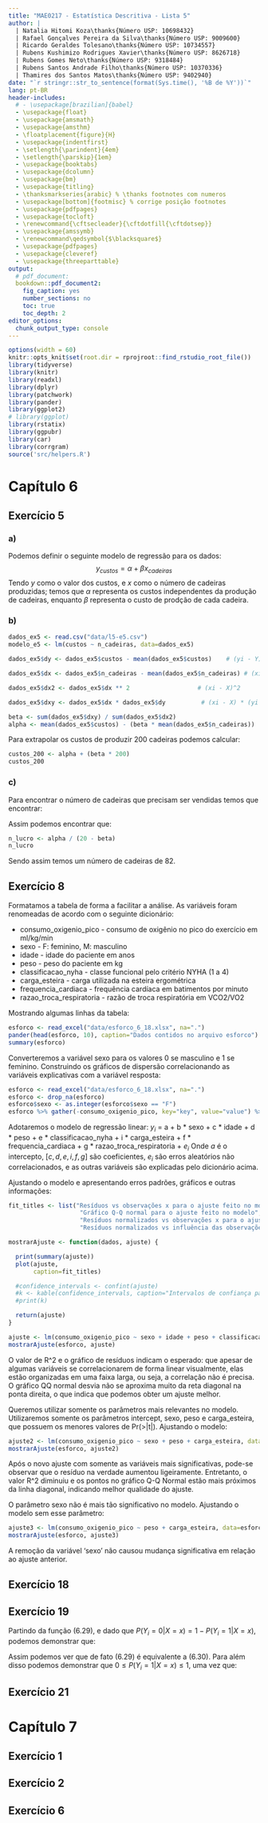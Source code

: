 ```yaml
---
title: "MAE0217 - Estatística Descritiva - Lista 5"
author: |
  | Natalia Hitomi Koza\thanks{Número USP: 10698432}
  | Rafael Gonçalves Pereira da Silva\thanks{Número USP: 9009600}
  | Ricardo Geraldes Tolesano\thanks{Número USP: 10734557}
  | Rubens Kushimizo Rodrigues Xavier\thanks{Número USP: 8626718}
  | Rubens Gomes Neto\thanks{Número USP: 9318484}
  | Rubens Santos Andrade Filho\thanks{Número USP: 10370336}
  | Thamires dos Santos Matos\thanks{Número USP: 9402940}
date: "`r stringr::str_to_sentence(format(Sys.time(), '%B de %Y'))`"
lang: pt-BR
header-includes:
  # - \usepackage[brazilian]{babel}
  - \usepackage{float}
  - \usepackage{amsmath}
  - \usepackage{amsthm}
  - \floatplacement{figure}{H}
  - \usepackage{indentfirst}
  - \setlength{\parindent}{4em}
  - \setlength{\parskip}{1em}
  - \usepackage{booktabs}
  - \usepackage{dcolumn}
  - \usepackage{bm}
  - \usepackage{titling}
  - \thanksmarkseries{arabic} % \thanks footnotes com numeros
  - \usepackage[bottom]{footmisc} % corrige posição footnotes
  - \usepackage{pdfpages}
  - \usepackage{tocloft}
  - \renewcommand{\cftsecleader}{\cftdotfill{\cftdotsep}}
  - \usepackage{amssymb}
  - \renewcommand\qedsymbol{$\blacksquare$}
  - \usepackage{pdfpages}
  - \usepackage{cleveref}
  - \usepackage{threeparttable}
output:
  # pdf_document:
  bookdown::pdf_document2:
    fig_caption: yes
    number_sections: no
    toc: true
    toc_depth: 2
editor_options:
  chunk_output_type: console
---
```


\pagebreak

```r
options(width = 60)
knitr::opts_knit$set(root.dir = rprojroot::find_rstudio_root_file())
library(tidyverse)
library(knitr)
library(readxl)
library(dplyr)
library(patchwork)
library(pander)
library(ggplot2)
# library(ggplot)
library(rstatix)
library(ggpubr)
library(car)
library(corrgram)
source('src/helpers.R')
```

# Capítulo 6

## Exercício 5

### a)
Podemos definir o seguinte modelo de regressão para os dados:
$$
y_{custos} = \alpha + \beta x_{cadeiras}
$$
Tendo $y$ como o valor dos custos, e $x$ como o número de cadeiras produzidas;
temos que $\alpha$ representa os custos independentes da produção de cadeiras,
enquanto $\beta$ representa o custo de prodção de cada cadeira.

### b)
```r
dados_ex5 <- read.csv("data/l5-e5.csv")
modelo_e5 <- lm(custos ~ n_cadeiras, data=dados_ex5)

dados_ex5$dy <- dados_ex5$custos - mean(dados_ex5$custos)    # (yi - Y)

dados_ex5$dx <- dados_ex5$n_cadeiras - mean(dados_ex5$n_cadeiras) # (xi - X)

dados_ex5$dx2 <- dados_ex5$dx ** 2                   # (xi - X)^2

dados_ex5$dxy <- dados_ex5$dx * dados_ex5$dy          # (xi - X) * (yi - Y)

beta <- sum(dados_ex5$dxy) / sum(dados_ex5$dx2)
alpha <- mean(dados_ex5$custos) - (beta * mean(dados_ex5$n_cadeiras))
```

Para extrapolar os custos de produzir 200 cadeiras podemos calcular:
```r
custos_200 <- alpha + (beta * 200)
custos_200
```

### c)
Para encontrar o número de cadeiras que precisam ser vendidas temos que encontrar:
```{=latex}
\begin{align*}
20 n \ge \alpha + \beta n \\
20 n - \beta n \ge \alpha \\
(20 - \beta) n \ge \alpha \\
n \ge \frac{\alpha}{20 - \beta}
\end{align*}
```

Assim podemos encontrar que:
```r
n_lucro <- alpha / (20 - beta)
n_lucro
```

Sendo assim temos um número de cadeiras de $82$.

## Exercício 8

Formatamos a tabela de forma a facilitar a análise. As variáveis foram renomeadas de acordo com o seguinte dicionário:

- consumo_oxigenio_pico - consumo de oxigênio no pico do exercício em ml/kg/min
- sexo - F: feminino, M: masculino
- idade - idade do paciente em anos
- peso - peso do paciente em kg
- classificacao_nyha - classe funcional pelo critério NYHA (1 a 4)
- carga_esteira - carga utilizada na esteira ergométrica
- frequencia_cardiaca - frequência cardíaca em batimentos por minuto
- razao_troca_respiratoria - razão de troca respiratória em VCO2/VO2

Mostrando algumas linhas da tabela:

```r
esforco <- read_excel("data/esforco_6_18.xlsx", na=".")
pander(head(esforco, 10), caption="Dados contidos no arquivo esforco")
summary(esforco)
```

Converteremos a variável sexo para os valores 0 se masculino e 1 se feminino. Construindo os gráficos de dispersão correlacionando as variáveis explicativas com a variável resposta:

```r
esforco <- read_excel("data/esforco_6_18.xlsx", na=".")
esforco <- drop_na(esforco)
esforco$sexo <- as.integer(esforco$sexo == "F")
esforco %>% gather(-consumo_oxigenio_pico, key="key", value="value") %>% ggplot(aes(x=value, y=consumo_oxigenio_pico)) + geom_point() + facet_wrap(~key, scales = "free") + labs(title="Gráficos correlacionando variáveis explicativas com a variável resposta")
```

Adotaremos o modelo de regressão linear:
$y_i$ = a + b * sexo + c * idade + d * peso + e * classificacao_nyha + i * carga_esteira + f * frequencia_cardiaca + g * razao_troca_respiratoria + $e_i$
Onde $a$ é o intercepto, $[c, d, e, i, f, g]$ são coeficientes, $e_i$ são erros aleatórios não correlacionados, e as outras variáveis são explicadas pelo dicionário acima.

Ajustando o modelo e apresentando erros padrões, gráficos e outras informações:

```r

fit_titles <- list("Resíduos vs observações x para o ajuste feito no modelo",
                    "Gráfico Q-Q normal para o ajuste feito no modelo",
                    "Resíduos normalizados vs observações x para o ajuste feito no modelo",
                    "Resíduos normalizados vs influência das observações para o ajuste feito no modelo")

mostrarAjuste <- function(dados, ajuste) {

  print(summary(ajuste))
  plot(ajuste,
       caption=fit_titles)

  #confidence_intervals <- confint(ajuste)
  #k <- kable(confidence_intervals, caption="Intervalos de confiança para o ajuste dos parâmetros do modelo")
  #print(k)

  return(ajuste)
}
```
```r
ajuste <- lm(consumo_oxigenio_pico ~ sexo + idade + peso + classificacao_nyha + carga_esteira + frequencia_cardiaca + razao_troca_respiratoria, data=esforco)
mostrarAjuste(esforco, ajuste)
```
O valor de R^2 e o gráfico de resíduos indicam o esperado: que apesar de algumas variáveis se correlacionarem de forma linear visualmente, elas estão organizadas em uma faixa larga, ou seja, a correlação não é precisa. O gráfico QQ normal desvia não se aproxima muito da reta diagonal na ponta direita, o que indica que podemos obter um ajuste melhor.

Queremos utilizar somente os parâmetros mais relevantes no modelo. Utilizaremos somente os parâmetros intercept, sexo, peso e carga_esteira, que possuem os menores valores de Pr(>|t|). Ajustando o modelo:

```r
ajuste2 <- lm(consumo_oxigenio_pico ~ sexo + peso + carga_esteira, data=esforco)
mostrarAjuste(esforco, ajuste2)
```

Após o novo ajuste com somente as variáveis mais significativas, pode-se observar que o resíduo na verdade aumentou ligeiramente. Entretanto, o valor R^2 diminuiu e os pontos no gráfico Q-Q Normal estão mais próximos da linha diagonal, indicando melhor qualidade do ajuste.

O parâmetro sexo não é mais tão significativo no modelo. Ajustando o modelo sem esse parâmetro:

```r
ajuste3 <- lm(consumo_oxigenio_pico ~ peso + carga_esteira, data=esforco)
mostrarAjuste(esforco, ajuste3)
```

A remoção da variável 'sexo' não causou mudança significativa em relação ao ajuste anterior.



## Exercício 18



## Exercício 19

Partindo da função $(6.29)$, e dado que $P(Y_{i}=0|X=x) = 1 - P(Y_{i}=1|X=x)$,
podemos demonstrar que:

```{=latex}
\begin{align*}
\log{\frac{P(Y_{i}=1|X=x)}{P(Y_{i}=0|X=x)}} &= \alpha + \beta x_{i}\\
\exp\left(\log{\frac{P(Y_{i}=1|X=x)}{P(Y_{i}=0|X=x)}}\right) &= \exp(\alpha + \beta x_{i})\\
\frac{P(Y_{i}=1|X=x)}{P(Y_{i}=0|X=x)} &= \exp(\alpha + \beta x_{i})\\
\frac{P(Y_{i}=1|X=x)}{1 - P(Y_{i}=1|X=x)} &= \exp(\alpha + \beta x_{i})\\
P(Y_{i}=1|X=x) &= \exp(\alpha + \beta x_{i}) (1 - P(Y_{i}=1|X=x))\\
P(Y_{i}=1|X=x) &= \exp(\alpha + \beta x_{i}) - P(Y_{i}=1|X=x)\exp(\alpha + \beta x_{i})\\
P(Y_{i}=1X=x) + P(Y_{i}=1|X=x)\exp(\alpha + \beta x_{i}) &= \exp(\alpha + \beta x_{i})\\
P(Y_{i}=1X=x) (1 + \exp(\alpha + \beta x_{i})) &= \exp(\alpha + \beta x_{i})\\
P(Y_{i}=1X=x) &= \frac{\exp(\alpha + \beta x_{i})}{1 + \exp(\alpha + \beta x_{i})}\quad \square
\end{align*}
```

Assim podemos ver que de fato $(6.29)$ é equivalente a $(6.30)$. Para além disso
podemos demonstrar que $0 \le P(Y_{i}=1|X=x) \le 1$, uma vez que:

```{=latex}
\begin{align*}
P(Y_{i}=1|X=x) = \frac{\exp(\alpha + \beta x_{i})}{1 + \exp(\alpha + \beta x_{i})} &\le 1 \\
\exp(\alpha + \beta x_{i}) &\le 1 + \exp(\alpha + \beta x_{i}) \\
\exp(\alpha + \beta x_{i}) - \exp(\alpha + \beta x_{i}) &\le 1 \\
0 &\le 1 \quad \square
\end{align*}
\begin{align*}
P(Y_{i}=1|X=x) = \frac{\exp(\alpha + \beta x_{i})}{1 + \exp(\alpha + \beta x_{i})} &\ge 0 \\
\exp(\alpha + \beta x_{i}) &\ge 0 \\
1 &\ge \frac{0}{\exp(\alpha + \beta x_{i})} \\
1 &\ge 0 \quad \square
\end{align*}
```

## Exercício 21



# Capítulo 7

## Exercício 1



## Exercício 2



## Exercício 6
